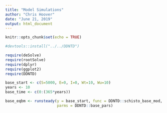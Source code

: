 ```yaml
---
title: "Model Simulations"
author: "Chris Hoover"
date: "June 21, 2019"
output: html_document
---
```


```r
knitr::opts_chunk$set(echo = TRUE)

#devtools::install("../../DDNTD")

require(deSolve)
require(rootSolve)
require(dplyr)
require(ggplot2)
require(DDNTD)
```

```r
base_start <- c(S=5000, E=0, I=0, Wt=10, Wu=10)
years <- 10
base_time <- c(0:(365*years))

base_eqbm <- runsteady(y = base_start, func = DDNTD::schisto_base_mod,
                       parms = DDNTD::base_pars)
```

